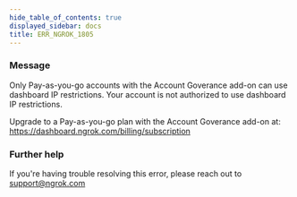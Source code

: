 ```yaml
---
hide_table_of_contents: true
displayed_sidebar: docs
title: ERR_NGROK_1805
---
```


### Message

Only Pay-as-you-go accounts with the Account Goverance add-on can use dashboard IP restrictions.
Your account is not authorized to use dashboard IP restrictions.

Upgrade to a Pay-as-you-go plan with the Account Goverance add-on at: https://dashboard.ngrok.com/billing/subscription

<ErrorDetails />

### Further help

If you're having trouble resolving this error, please reach out to [support@ngrok.com](mailto:support@ngrok.com?subject=Help%20with%20ERR_NGROK_1805)
